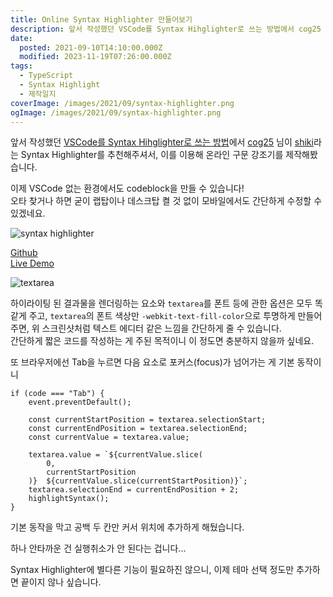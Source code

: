 ```yaml
---
title: Online Syntax Highlighter 만들어보기
description: 앞서 작성했던 VSCode를 Syntax Hihglighter로 쓰는 방법에서 cog25 님이 shiki라는 Syntax Highlighter를 추천해주셔서, 이를 이용해 온라인 구문 강조기를 제작해봤습니다. 이제 VSCode 없는 환경에서도 codeblock을 만들 수 있습니다!오타 찾거나 하면 굳이 랩탑이나 데스크탑 켤 것 없이 모바일에서도 간단하게 수정할 수 있겠네요. GithubLive Demo 하이라이팅 된 결과물을 렌더링하는 요소와 textarea를 폰트 등에 관한 옵션은 모두 똑같게 주고,
date:
  posted: 2021-09-10T14:10:00.000Z
  modified: 2023-11-19T07:26:00.000Z
tags:
  - TypeScript
  - Syntax Highlight
  - 제작일지
coverImage: /images/2021/09/syntax-highlighter.png
ogImage: /images/2021/09/syntax-highlighter.png
---
```


앞서 작성했던 [VSCode를 Syntax Hihglighter로 쓰는 방법](https://marshallku.com/web/tips/vscode를-syntax-hihglighter로-쓰는-방법)에서 [cog25](https://github.com/cog25) 님이 [shiki](https://github.com/shikijs/shiki)라는 Syntax Highlighter를 추천해주셔서, 이를 이용해 온라인 구문 강조기를 제작해봤습니다.

이제 VSCode 없는 환경에서도 codeblock을 만들 수 있습니다!  
오타 찾거나 하면 굳이 랩탑이나 데스크탑 켤 것 없이 모바일에서도 간단하게 수정할 수 있겠네요.

![syntax highlighter](/images/2021/09/syntax-highlighter.png)

[Github](https://github.com/marshallku/syntax-highlighter)  
[Live Demo](https://marshallku.github.io/syntax-highlighter/)

![textarea](/images/2021/09/textarea.png)

하이라이팅 된 결과물을 렌더링하는 요소와 `textarea`를 폰트 등에 관한 옵션은 모두 똑같게 주고, `textarea`의 폰트 색상만 `-webkit-text-fill-color`으로 투명하게 만들어주면, 위 스크린샷처럼 텍스트 에디터 같은 느낌을 간단하게 줄 수 있습니다.  
간단하게 짧은 코드를 작성하는 게 주된 목적이니 이 정도면 충분하지 않을까 싶네요.

또 브라우저에선 Tab을 누르면 다음 요소로 포커스(focus)가 넘어가는 게 기본 동작이니

```
if (code === "Tab") {
    event.preventDefault();

    const currentStartPosition = textarea.selectionStart;
    const currentEndPosition = textarea.selectionEnd;
    const currentValue = textarea.value;

    textarea.value = `${currentValue.slice(
        0,
        currentStartPosition
    )}  ${currentValue.slice(currentStartPosition)}`;
    textarea.selectionEnd = currentEndPosition + 2;
    highlightSyntax();
}

```

기본 동작을 막고 공백 두 칸만 커서 위치에 추가하게 해뒀습니다.

하나 안타까운 건 실행취소가 안 된다는 겁니다...

Syntax Highlighter에 별다른 기능이 필요하진 않으니, 이제 테마 선택 정도만 추가하면 끝이지 않나 싶습니다.
